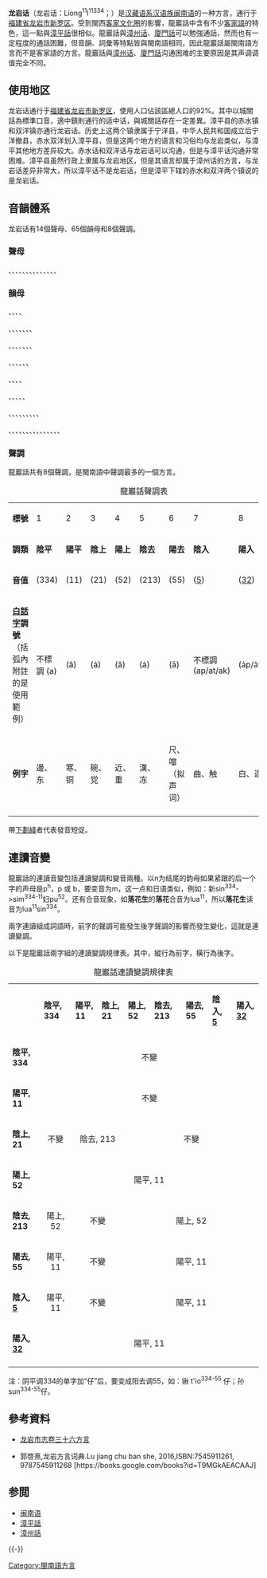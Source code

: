 {{Infobox Language
|name=龙岩话
|nativename= Liong<sup>11</sup>l{{IPA|ã}}<sup>11</sup>{{IPA|guɛ}}<sup>334</sup>
|states= {{CHN}}[[福建省|福建省]][[龙岩市|龙岩市]]
|region= [[福建省|福建省]][[龙岩市|龙岩市]][[新罗区|新罗区]]
|speakers= 
|rank= 
|familycolor= 漢藏語系
|fam1= [[漢藏語系|漢藏語系]]
|fam2= [[漢語族|漢語族]]
|fam3= [[閩語支|閩語支]]
|fam4= [[沿海閩語|沿海閩語]]
|fam5= [[閩南語|閩南語]]
|fam6= [[泉漳片|泉漳片]]
|dia1= [[龙岩话|龙岩话]] 
|nation= 
|agency= 
|map         = Hokkien Map.svg
|mapcaption  = 福建閩南語地區，龍巖話為黃色。

|isoexception=dialect
| iso6= lyan
}}

'''龙岩话'''（龙岩话：Liong<sup>11</sup>l{{IPA|ã}}<sup>11</sup>{{IPA|guɛ}}<sup>334</sup>；{{lang-nan|Lêng-nâ-goē}}）是[[汉藏语系|汉藏语系]][[汉语族|汉语族]][[闽南语|闽南语]]的一种方言，通行于[[福建省|福建省]][[龙岩市|龙岩市]][[新罗区|新罗区]]。受到閩西[[客家|客家文化圈]]的影響，龍巖話中含有不少[[客家語|客家語]]的特色，這一點與[[漳平話|漳平話]]很相似。龍巖話與[[漳州话|漳州话]]、[[廈門話|廈門話]]可以勉強通話，然而也有一定程度的通話困難，但音韻、詞彙等特點皆與閩南語相同，因此龍巖話屬閩南語方言而不是客家語的方言。龍巖話與[[漳州话|漳州话]]、[[廈門話|廈門話]]沟通困难的主要原因是其声调调值完全不同。


==使用地区==
龙岩话通行于[[福建省|福建省]][[龙岩市|龙岩市]][[新罗区|新罗区]]，使用人口佔該區總人口的92%。其中以城關話為標準口音，適中鎮則通行的适中话，與城關話存在一定差異。漳平县的赤水镇和双洋镇亦通行龙岩话。历史上这两个镇隶属于宁洋县，中华人民共和国成立后宁洋撤县，赤水双洋划入漳平县，但是这两个地方的语言和习俗均与龙岩类似，与漳平其他地方差异较大。赤水话和双洋话与龙岩话可以沟通，但是与漳平话沟通非常困难。漳平县虽然行政上隶属与龙岩地区，但是其语言却属于漳州话的方言，与龙岩话差异非常大，所以漳平话不是龙岩话，但是漳平下辖的赤水和双洋两个镇说的是龙岩话。

==音韻體系==
龙岩话有14個聲母、65個韻母和8個聲調。
===聲母===
{{IPA link|p}}、{{IPA link|pʰ}}、{{IPA link|m}}、{{IPA link|b}}、{{IPA link|t}}、{{IPA link|tʰ}}、{{IPA link|n}}、{{IPA link|l}}、{{IPA link|ts}}、{{IPA link|tsʰ}}、{{IPA link|s}}、{{IPA link|k}}、{{IPA link|kʰ}}、{{IPA link|ŋ}}、{{IPA link|h}}

===韻母===
{{IPA link|l}}、{{IPA link|i}}、{{IPA link|u}}、{{IPA|iu}}、{{IPA|ui}}

{{IPA link|a}}、{{IPA|ia}}、{{IPA|ua}}、{{IPA|iua}}、{{IPA link|o}}、{{IPA|io}}、{{IPA|ei}}、{{IPA|ie}}

{{IPA|ue}}、{{IPA link|ɛ}}、{{IPA|iɛ}}、{{IPA|uɛ}}、{{IPA|ai}}、{{IPA|uai}}、{{IPA|au}}、{{IPA|iau}}

{{IPA link|m}}、{{IPA|im}}、{{IPA|am}}、{{IPA|iam}}、{{IPA|iep}}、{{IPA|ap}}、{{IPA|iap}}

{{IPA|in}}、{{IPA|un}}、{{IPA|an}}、{{IPA|ian}}、{{IPA|uan}}

{{IPA|it}}、{{IPA|at}}、{{IPA|iat}}、{{IPA|uat}}、{{IPA|uot}}、{{IPA link|ŋ}}

{{IPA|aŋ}}、{{IPA|iaŋ}}、{{IPA|uaŋ}}、{{IPA|oŋ}}、{{IPA|ioŋ}}、{{IPA|ak}}、{{IPA|iak}}、{{IPA|uak}}、{{IPA|ok}}、{{IPA|iok}}

{{IPA|ĩ}}、{{IPA|ũ}}、{{IPA|ũi}}、{{IPA|ã}}、{{IPA|iã}}、{{IPA|uã}}、{{IPA|iuã}}、{{IPA|iãt}}、{{IPA|õ}}、{{IPA|iõ}}、{{IPA|ɛ̃}}、{{IPA|iɛ̃}}、{{IPA|uɛ̃}}、{{IPA|ãi}}、{{IPA|ãu}}、{{IPA|iãu}}

===聲調===
龍巖話共有8個聲調，是閩南語中聲調最多的一個方言。
{| class="wikitable"
|+ 龍巖話聲調表
|-
|'''標號'''
|1
|2
|3
|4
|5
|6
|7
|8
|-
|'''調類'''
|'''陰平'''
|'''陽平'''
|'''陰上'''
|'''陽上'''
|'''陰去'''
|'''陽去'''
|'''陰入'''
|'''陽入'''
|-
|'''音值'''
|{{IPA|˧˧˦}} (334)
|{{IPA|˩˩}} (11)
|{{IPA|˨˩}} (21)
|{{IPA|˥˨}} (52)
|{{IPA|˨˩˧}} (213)
|{{IPA|˥˥}} (55)
|{{IPA|˥}} (<u>5</u>)
|{{IPA|˧˨}} (<u>32</u>)
|-
|'''[[白話字|白話字]]調號'''<br />（括弧內附註的是使用範例）
|不標調 (a)
|{{Unicode|ˆ}} (â)
|{{Unicode|　́}} (á)
| {{Unicode|ˇ}} (ǎ)
|{{Unicode|̀}} (à)
|{{Unicode|-}} (ā)
|不標調 (ap/at/ak)
|{{Unicode|ˈ}} (a̍p/a̍t/a̍k)
|-
|'''例字'''
|邊、东
|寒、铜
|碗、党
|近、重
|漢、冻
|尺、噹（拟声词）
|曲、触
|白、逐
|-
|}
帶<u>下劃綫</u>者代表發音短促。

==連讀音變==
龍巖話的連讀音變包括連讀變調和變音兩種。以n为结尾的韵母如果紧跟的后一个字的声母是p<sup>h</sup>，p 或 b，要变音为m，这一点和日语类似，例如：新sin<sup>334</sup>->sim<sup>334-11</sup>妇pu<sup>52</sup>。还有合音现象，如'''落花生'''的'''落花'''合音为lua<sup>11</sup>，所以'''落花生'''读音为lua<sup>11</sup>sin<sup>334</sup>。

兩字連讀組成詞語時，前字的聲調可能發生後字聲調的影響而發生變化，這就是連讀變調。

以下是龍巖話兩字組的連讀變調規律表。其中，縱行為前字，橫行為後字。

{|class=wikitable
|+ 龍巖話連讀變調規律表
|-
|
| bgcolor="#BBFFFF"|'''陰平, 334'''
| bgcolor="#BBFFFF"|'''陽平, 11'''
| bgcolor="#BBFFFF"|'''陰上, 21'''
| bgcolor="#BBFFFF"|'''陽上, 52'''
| bgcolor="#BBFFFF"|'''陰去, 213'''
| bgcolor="#BBFFFF"|'''陽去, 55'''
| bgcolor="#BBFFFF"|'''陰入, <u>5</u>'''
| bgcolor="#BBFFFF"|'''陽入, <u>32</u>'''
|-
| bgcolor="#FFBBFF"|'''陰平, 334'''
| colspan="8"| <center>不變</center>
|-
| bgcolor="#FFBBFF"|'''陽平, 11'''
| colspan="8"| <center>不變</center>
|-
| bgcolor="#FFBBFF"|'''陰上, 21'''
| <center>不變</center>
| colspan="2"| <center>陰去, 213</center>
| colspan="5"| <center>不變</center>
|-
| bgcolor="#FFBBFF"|'''陽上, 52'''
| colspan="8"| <center>陽平, 11</center>
|-
| bgcolor="#FFBBFF"|'''陰去, 213'''
| <center>陽上, 52</center>
| colspan="2"| <center>不變</center>
| colspan="5"| <center>陽上, 52</center>
|-
| bgcolor="#FFBBFF"|'''陽去, 55'''
| <center>陽平, 11</center>
| colspan="2"| <center>不變</center>
| colspan="5"| <center>陽平, 11</center>
|-
| bgcolor="#FFBBFF"|'''陰入, <u>5</u>'''
| <center>陽平, 11</center>
| colspan="2"| <center>不變</center>
| colspan="5"| <center>陽平, 11</center>
|-
| bgcolor="#FFBBFF"|'''陽入, <u>32</u>'''
| colspan="8"| <center>陽平, 11</center>
|-
|
|}
注：阴平调334的单字加“仔”后，要变成阳去调55，如：锹 t'io<sup>334-55</sup> 仔；孙sun<sup>334-55</sup>仔。

==參考資料==
{{refbegin}}
*[https://web.archive.org/web/20160402013917/http://www.fjsq.gov.cn/ShowText.asp?ToBook=3186&index=1623& 龙岩市志卷三十六方言]
{{refend}}

* 郭啓熹,龙岩方言词典.Lu jiang chu ban she, 2016,ISBN:7545911261, 9787545911268 <nowiki>[https://books.google.com/books?id=T9MGkAEACAAJ]</nowiki><br />
==参閲==
* [[闽南语|闽南语]]
* [[漳平話|漳平話]]
* [[漳州話|漳州話]]

{{-}}
{{闽南语|state=collapsed}}

[[Category:閩南語方言|Category:閩南語方言]]